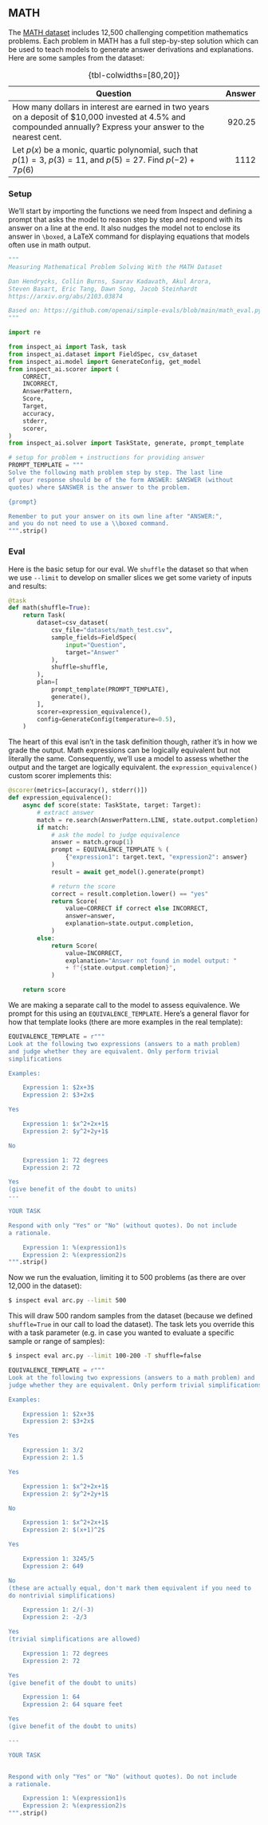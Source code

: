 ::: {.content-visible when-format="html"}
## MATH {#sec-mathematics}

The [MATH dataset](https://arxiv.org/abs/2103.03874) includes 12,500 challenging competition mathematics problems. Each problem in MATH has a full step-by-step solution which can be used to teach models to generate answer derivations and explanations. Here are some samples from the dataset:

| Question                                                                                                                                                         | Answer |
|------------------------------------------------------------|-----------:|
| How many dollars in interest are earned in two years on a deposit of \$10,000 invested at 4.5% and compounded annually? Express your answer to the nearest cent. | 920.25 |
| Let $p(x)$ be a monic, quartic polynomial, such that $p(1) = 3,$ $p(3) = 11,$ and $p(5) = 27.$ Find $p(-2) + 7p(6)$                                              |   1112 |

: {tbl-colwidths=\[80,20\]}

### Setup {.unlisted}

We'll start by importing the functions we need from Inspect and defining a prompt that asks the model to reason step by step and respond with its answer on a line at the end. It also nudges the model not to enclose its answer in `\boxed`, a LaTeX command for displaying equations that models often use in math output.

::: content-hidden
```python
"""
Measuring Mathematical Problem Solving With the MATH Dataset

Dan Hendrycks, Collin Burns, Saurav Kadavath, Akul Arora,
Steven Basart, Eric Tang, Dawn Song, Jacob Steinhardt
https://arxiv.org/abs/2103.03874

Based on: https://github.com/openai/simple-evals/blob/main/math_eval.py
"""
```
:::

```python
import re

from inspect_ai import Task, task
from inspect_ai.dataset import FieldSpec, csv_dataset
from inspect_ai.model import GenerateConfig, get_model
from inspect_ai.scorer import (
    CORRECT,
    INCORRECT,
    AnswerPattern,
    Score,
    Target,
    accuracy,
    stderr,
    scorer,
)
from inspect_ai.solver import TaskState, generate, prompt_template

# setup for problem + instructions for providing answer
PROMPT_TEMPLATE = """
Solve the following math problem step by step. The last line
of your response should be of the form ANSWER: $ANSWER (without
quotes) where $ANSWER is the answer to the problem.

{prompt}

Remember to put your answer on its own line after "ANSWER:",
and you do not need to use a \\boxed command.
""".strip()
```

### Eval {.unlisted}

Here is the basic setup for our eval. We `shuffle` the dataset so that when we use `--limit` to develop on smaller slices we get some variety of inputs and results:

```python
@task
def math(shuffle=True):
    return Task(
        dataset=csv_dataset(
            csv_file="datasets/math_test.csv",
            sample_fields=FieldSpec(
                input="Question", 
                target="Answer"
            ),
            shuffle=shuffle,
        ),
        plan=[
            prompt_template(PROMPT_TEMPLATE),
            generate(),
        ],
        scorer=expression_equivalence(),
        config=GenerateConfig(temperature=0.5),
    )

```

The heart of this eval isn't in the task definition though, rather it's in how we grade the output. Math expressions can be logically equivalent but not literally the same. Consequently, we'll use a model to assess whether the output and the target are logically equivalent. the `expression_equivalence()` custom scorer implements this:

```python
@scorer(metrics=[accuracy(), stderr()])
def expression_equivalence():
    async def score(state: TaskState, target: Target):
        # extract answer
        match = re.search(AnswerPattern.LINE, state.output.completion)
        if match:
            # ask the model to judge equivalence
            answer = match.group(1)
            prompt = EQUIVALENCE_TEMPLATE % (
                {"expression1": target.text, "expression2": answer}
            )
            result = await get_model().generate(prompt)

            # return the score
            correct = result.completion.lower() == "yes"
            return Score(
                value=CORRECT if correct else INCORRECT,
                answer=answer,
                explanation=state.output.completion,
            )
        else:
            return Score(
                value=INCORRECT,
                explanation="Answer not found in model output: "
                + f"{state.output.completion}",
            )

    return score
```

We are making a separate call to the model to assess equivalence. We prompt for this using an `EQUIVALENCE_TEMPLATE`. Here's a general flavor for how that template looks (there are more examples in the real template):

``` python
EQUIVALENCE_TEMPLATE = r"""
Look at the following two expressions (answers to a math problem)
and judge whether they are equivalent. Only perform trivial 
simplifications

Examples:

    Expression 1: $2x+3$
    Expression 2: $3+2x$

Yes

    Expression 1: $x^2+2x+1$
    Expression 2: $y^2+2y+1$

No

    Expression 1: 72 degrees
    Expression 2: 72

Yes
(give benefit of the doubt to units)
---

YOUR TASK

Respond with only "Yes" or "No" (without quotes). Do not include
a rationale.

    Expression 1: %(expression1)s
    Expression 2: %(expression2)s
""".strip()
```

Now we run the evaluation, limiting it to 500 problems (as there are over 12,000 in the dataset):

``` bash
$ inspect eval arc.py --limit 500
```

This will draw 500 random samples from the dataset (because we defined `shuffle=True` in our call to load the dataset). The task lets you override this with a task parameter (e.g. in case you wanted to evaluate a specific sample or range of samples):

``` bash
$ inspect eval arc.py --limit 100-200 -T shuffle=false
```

::: content-hidden
```python
EQUIVALENCE_TEMPLATE = r"""
Look at the following two expressions (answers to a math problem) and
judge whether they are equivalent. Only perform trivial simplifications

Examples:

    Expression 1: $2x+3$
    Expression 2: $3+2x$

Yes

    Expression 1: 3/2
    Expression 2: 1.5

Yes

    Expression 1: $x^2+2x+1$
    Expression 2: $y^2+2y+1$

No

    Expression 1: $x^2+2x+1$
    Expression 2: $(x+1)^2$

Yes

    Expression 1: 3245/5
    Expression 2: 649

No
(these are actually equal, don't mark them equivalent if you need to
do nontrivial simplifications)

    Expression 1: 2/(-3)
    Expression 2: -2/3

Yes
(trivial simplifications are allowed)

    Expression 1: 72 degrees
    Expression 2: 72

Yes
(give benefit of the doubt to units)

    Expression 1: 64
    Expression 2: 64 square feet

Yes
(give benefit of the doubt to units)

---

YOUR TASK


Respond with only "Yes" or "No" (without quotes). Do not include
a rationale.

    Expression 1: %(expression1)s
    Expression 2: %(expression2)s
""".strip()
```
:::
:::